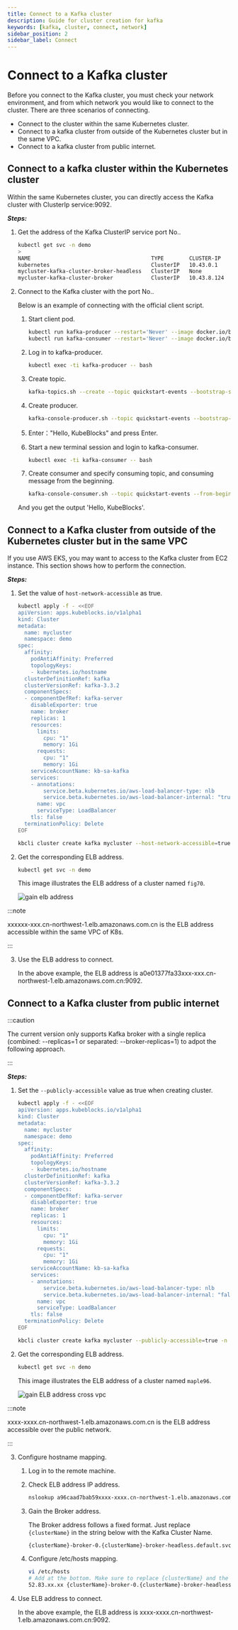 ```yaml
---
title: Connect to a Kafka cluster 
description: Guide for cluster creation for kafka
keywords: [kafka, cluster, connect, network]
sidebar_position: 2
sidebar_label: Connect
---
```



# Connect to a Kafka cluster

Before you connect to the Kafka cluster, you must check your network environment, and from which network you would like to connect to the cluster.
There are three scenarios of connecting.

* Connect to the cluster within the same Kubernetes cluster.
* Connect to a kafka cluster from outside of the Kubernetes cluster but in the same VPC.
* Connect to a kafka cluster from public internet.

## Connect to a kafka cluster within the Kubernetes cluster

Within the same Kubernetes cluster, you can directly access the Kafka cluster with ClusterIp service:9092.

***Steps:***

1. Get the address of the Kafka ClusterIP service port No..

   ```bash
   kubectl get svc -n demo
   > 
   NAME                                      TYPE        CLUSTER-IP    EXTERNAL-IP   PORT(S)                               AGE
   kubernetes                                ClusterIP   10.43.0.1     <none>        443/TCP                               9d
   mycluster-kafka-cluster-broker-headless   ClusterIP   None          <none>        9092/TCP,9093/TCP,9094/TCP,5556/TCP   7d16h
   mycluster-kafka-cluster-broker            ClusterIP   10.43.8.124   <none>        9093/TCP,9092/TCP,5556/TCP            7d16h
   ```

2. Connect to the Kafka cluster with the port No..

   Below is an example of connecting with the official client script.

   1. Start client pod.

       ```bash
       kubectl run kafka-producer --restart='Never' --image docker.io/bitnami/kafka:3.3.2-debian-11-r54 --command -- sleep infinity
       kubectl run kafka-consumer --restart='Never' --image docker.io/bitnami/kafka:3.3.2-debian-11-r54 --command -- sleep infinity
       ```

   2. Log in to kafka-producer.

       ```bash
       kubectl exec -ti kafka-producer -- bash
       ```

   3. Create topic.

       ```bash
       kafka-topics.sh --create --topic quickstart-events --bootstrap-server xxx-broker:9092
       ```

   4. Create producer.

       ```bash
       kafka-console-producer.sh --topic quickstart-events --bootstrap-server xxx-broker:9092 
       ```

   5. Enter："Hello, KubeBlocks" and press Enter.

   6. Start a new terminal session and login to kafka-consumer.

       ```bash
       kubectl exec -ti kafka-consumer -- bash
       ```

   7. Create consumer and specify consuming topic, and consuming message from the beginning.

       ```bash
       kafka-console-consumer.sh --topic quickstart-events --from-beginning --bootstrap-server xxx-broker:9092
       ```

    And you get the output 'Hello, KubeBlocks'.

## Connect to a Kafka cluster from outside of the Kubernetes cluster but in the same VPC

If you use AWS EKS, you may want to access to the Kafka cluster from EC2 instance. This section shows how to perform the connection.

***Steps:***

1. Set the value of `host-network-accessible` as true.

   <Tabs>

   <TabItem value="kubectl" label="kubectl" default>

   ```bash
   kubectl apply -f - <<EOF
   apiVersion: apps.kubeblocks.io/v1alpha1
   kind: Cluster
   metadata:
     name: mycluster
     namespace: demo
   spec:
     affinity:
       podAntiAffinity: Preferred
       topologyKeys:
       - kubernetes.io/hostname
     clusterDefinitionRef: kafka
     clusterVersionRef: kafka-3.3.2
     componentSpecs:
     - componentDefRef: kafka-server
       disableExporter: true
       name: broker
       replicas: 1
       resources:
         limits:
           cpu: "1"
           memory: 1Gi
         requests:
           cpu: "1"
           memory: 1Gi
       serviceAccountName: kb-sa-kafka
       services:
       - annotations: 
           service.beta.kubernetes.io/aws-load-balancer-type: nlb
           service.beta.kubernetes.io/aws-load-balancer-internal: "true"
         name: vpc
         serviceType: LoadBalancer
       tls: false
     terminationPolicy: Delete
   EOF
   ```

   </TabItem>

   <TabItem value="kbcli" label="kbcli">

   ```bash
   kbcli cluster create kafka mycluster --host-network-accessible=true -n demo
   ```

   </TabItem>

   </Tabs>

2. Get the corresponding ELB address.

   ```bash
   kubectl get svc -n demo
   ```

   This image illustrates the ELB address of a cluster named `fig70`.

   ![gain elb address](/img/docs/en/connect-to-kafka-cluster-gain-elb-address.png)

  :::note

  xxxxxx-xxx.cn-northwest-1.elb.amazonaws.com.cn is the ELB address accessible within the same VPC of K8s.

  :::

3. Use the ELB address to connect.

    In the above example, the ELB address is a0e01377fa33xxx-xxx.cn-northwest-1.elb.amazonaws.com.cn:9092.

## Connect to a Kafka cluster from public internet

:::caution

The current version only supports Kafka broker with a single replica (combined: --replicas=1 or separated: --broker-replicas=1) to adpot the following approach.

:::

***Steps:***

1. Set the `--publicly-accessible` value as true when creating cluster.

   <Tabs>

   <TabItem value="kubectl" label="kubectl" default>

   ```bash
   kubectl apply -f - <<EOF
   apiVersion: apps.kubeblocks.io/v1alpha1
   kind: Cluster
   metadata:
     name: mycluster
     namespace: demo
   spec:
     affinity:
       podAntiAffinity: Preferred
       topologyKeys:
       - kubernetes.io/hostname
     clusterDefinitionRef: kafka
     clusterVersionRef: kafka-3.3.2
     componentSpecs:
     - componentDefRef: kafka-server
       disableExporter: true
       name: broker
       replicas: 1
       resources:
         limits:
           cpu: "1"
           memory: 1Gi
         requests:
           cpu: "1"
           memory: 1Gi
       serviceAccountName: kb-sa-kafka
       services:
       - annotations: 
           service.beta.kubernetes.io/aws-load-balancer-type: nlb
           service.beta.kubernetes.io/aws-load-balancer-internal: "false"
         name: vpc
         serviceType: LoadBalancer
       tls: false
     terminationPolicy: Delete
   EOF
   ```

   </TabItem>

   <TabItem value="kbcli" label="kbcli">

   ```bash
   kbcli cluster create kafka mycluster --publicly-accessible=true -n demo
   ```

   </TabItem>

   </Tabs>

2. Get the corresponding ELB address.

   ```bash
   kubectl get svc -n demo
   ```

   This image illustrates the ELB address of a cluster named `maple96`.

   ![gain ELB address cross vpc](/img/docs/en/kafka-connect-cross-vpc.png)

  :::note

  xxxx-xxxx.cn-northwest-1.elb.amazonaws.com.cn is the ELB address accessible over the public network.

  :::

3. Configure hostname mapping.

   1. Log in to the remote machine.
   2. Check ELB address IP address.

      ```bash
      nslookup a96caad7bab59xxxx-xxxx.cn-northwest-1.elb.amazonaws.com.cn
      ```

   3. Gain the Broker address.

      The Broker address follows a fixed format. Just replace `{clusterName}` in the string below with the Kafka Cluster Name.

      ```bash
      {clusterName}-broker-0.{clusterName}-broker-headless.default.svc
      ```

   4. Configure /etc/hosts mapping.

       ```bash
       vi /etc/hosts
       # Add at the bottom. Make sure to replace {clusterName} and the IP address with the actual values:
       52.83.xx.xx {clusterName}-broker-0.{clusterName}-broker-headless.default.svc
       ```

4. Use ELB address to connect.

    In the above example, the ELB address is xxxx-xxxx.cn-northwest-1.elb.amazonaws.com.cn:9092.